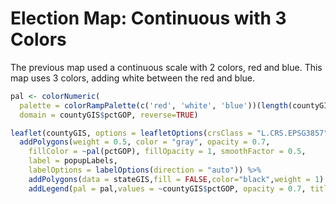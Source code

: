 # Election Map: Continuous with 3 Colors

The previous map used a continuous scale with 2 colors, red and blue. This map uses 3 colors, adding white between the red and blue. 

```r
pal <- colorNumeric(
  palette = colorRampPalette(c('red', 'white', 'blue'))(length(countyGIS$pctGOP)), 
  domain = countyGIS$pctGOP, reverse=TRUE)

leaflet(countyGIS, options = leafletOptions(crsClass = "L.CRS.EPSG3857"), width="100%") %>%
  addPolygons(weight = 0.5, color = "gray", opacity = 0.7,
    fillColor = ~pal(pctGOP), fillOpacity = 1, smoothFactor = 0.5,
    label = popupLabels,
    labelOptions = labelOptions(direction = "auto")) %>%
    addPolygons(data = stateGIS,fill = FALSE,color="black",weight = 1) %>%
    addLegend(pal = pal,values = ~countyGIS$pctGOP, opacity = 0.7, title = "% Trump",position = "bottomright")

```




